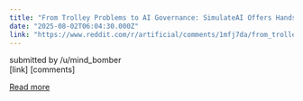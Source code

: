 ```yaml
---
title: "From Trolley Problems to AI Governance: SimulateAI Offers Hands-On Alignment Education"
date: "2025-08-02T06:04:30.000Z"
link: "https://www.reddit.com/r/artificial/comments/1mfj7da/from_trolley_problems_to_ai_governance_simulateai/"
---
```


submitted by    /u/mind_bomber  
 [link]   [comments]

[Read more](https://www.reddit.com/r/artificial/comments/1mfj7da/from_trolley_problems_to_ai_governance_simulateai/)
